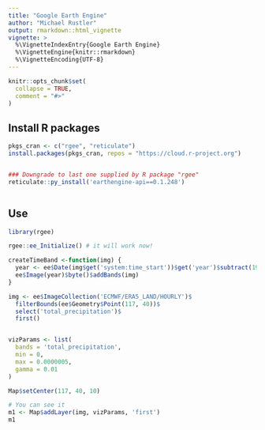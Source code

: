 ```yaml
---
title: "Google Earth Engine"
author: "Michael Rustler"
output: rmarkdown::html_vignette
vignette: >
  %\VignetteIndexEntry{Google Earth Engine}
  %\VignetteEngine{knitr::rmarkdown}
  %\VignetteEncoding{UTF-8}
---
```


```r
knitr::opts_chunk$set(
  collapse = TRUE,
  comment = "#>"
)
```

## Install R packages

```r
pkgs_cran <- c("rgee", "reticulate")
install.packages(pkgs_cran, repos = "https://cloud.r-project.org")


### Downgrade to last one supplied by R package "rgee"
reticulate::py_install('earthengine-api==0.1.248')



```

## Use

```r
library(rgee)

rgee::ee_Initialize() # it will work now!

createTimeBand <-function(img) {
  year <- ee$Date(img$get('system:time_start'))$get('year')$subtract(1991L)
  ee$Image(year)$byte()$addBands(img)
}

img <- ee$ImageCollection('ECMWF/ERA5_LAND/HOURLY')$
  filterBounds(ee$Geometry$Point(117, 40))$
  select('total_precipitation')$
  first()


vizParams <- list(
  bands = 'total_precipitation',
  min = 0,
  max = 0.0000005,
  gamma = 0.01
)

Map$setCenter(117, 40, 10)

# You can see it
m1 <- Map$addLayer(img, vizParams, 'first')
m1

```
